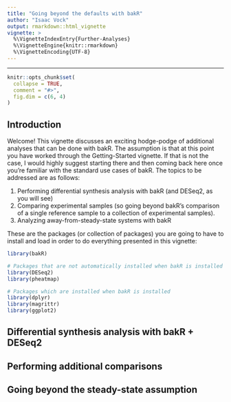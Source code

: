 ```yaml
---
title: "Going beyond the defaults with bakR"
author: "Isaac Vock"
output: rmarkdown::html_vignette
vignette: >
  %\VignetteIndexEntry{Further-Analyses}
  %\VignetteEngine{knitr::rmarkdown}
  %\VignetteEncoding{UTF-8}
---
```


---

```r
knitr::opts_chunk$set(
  collapse = TRUE,
  comment = "#>",
  fig.dim = c(6, 4)
)
```


## Introduction

Welcome! This vignette discusses an exciting hodge-podge of additional analyses that can be done with bakR. The assumption is that at this point you have worked through the Getting-Started vignette. If that is not the case, I would highly suggest starting there and then coming back here once you're familiar with the standard use cases of bakR. The topics to be addressed are as follows:

1. Performing differential synthesis analysis with bakR (and DESeq2, as you will see)
1. Comparing experimental samples (so going beyond bakR's comparison of a single reference sample to a collection of experimental samples).
1. Analyzing away-from-steady-state systems with bakR

These are the packages (or collection of packages) you are going to have to install and load in order to do everything presented in this vignette:

```r
library(bakR)

# Packages that are not automatically installed when bakR is installed
library(DESeq2)
library(pheatmap)

# Packages which are installed when bakR is installed
library(dplyr) 
library(magrittr) 
library(ggplot2) 
```

## Differential synthesis analysis with bakR + DESeq2

## Performing additional comparisons

## Going beyond the steady-state assumption

